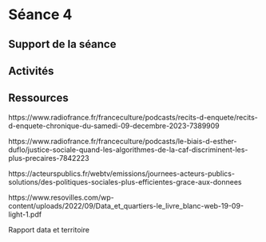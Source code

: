 # Séance 4

## Support de la séance

## Activités

## Ressources

https://www.radiofrance.fr/franceculture/podcasts/recits-d-enquete/recits-d-enquete-chronique-du-samedi-09-decembre-2023-7389909

https://www.radiofrance.fr/franceculture/podcasts/le-biais-d-esther-duflo/justice-sociale-quand-les-algorithmes-de-la-caf-discriminent-les-plus-precaires-7842223

https://acteurspublics.fr/webtv/emissions/journees-acteurs-publics-solutions/des-politiques-sociales-plus-efficientes-grace-aux-donnees

https://www.resovilles.com/wp-content/uploads/2022/09/Data_et_quartiers-le_livre_blanc-web-19-09-light-1.pdf

Rapport data et territoire
